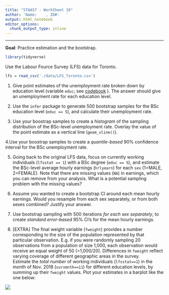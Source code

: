 ```yaml
---
title: "STAA57 - WorkSheet 10"
author: 'Name:    , ID#:   '
output: html_notebook
editor_options: 
  chunk_output_type: inline
---
```


***

**Goal**: Practice estimation and the bootstrap.

```r
library(tidyverse)
```

Use the Labour Fource Survey (LFS) data for Toronto.
```r
lfs = read_csv('./data/LFS_Toronto.csv') 
```

1. Give point estimates of the unemployment rate broken down by education level (variable `educ`; see  [codebook](http://sda.chass.utoronto.ca/sdaweb/dli2/lfsv6/2018/doc/lfsv.htm) ). The answer should give an unemployment rate for each  education level.

2. Use the `infer` package to generate 500 bootstrap samples for the BSc education level (`educ == 5`), and calculate their unemployment rate. 

3. Use your boostrap samples to create a *histogram* of the sampling distribution of the BSc-level unemployment rate. Overlay the value of the point estimate as a vertical line (`geom_vline()`).

4.Use your boostrap samples to create a *quantile-based* 90% confidence interval for the BSc unemployment rate.

5. Going back to the original LFS data, focus on currently working individuals (`lfsstat == 1`) with a BSc degree (`educ == 5`), and estimate the BSc-level average hourly earnings (`hrlyearn`) for each `sex` (1=MALE, 2=FEMALE). Note that there are missing values (`NA`) in earnings, which you can remove from your analysis. What is a potential sampling problem with the missing values?

6. Assume you wanted to create a bootstrap CI around each mean hourly earnings. Would you resample from each sex separately, or from both sexes combined? Justify your answer. 

7. Use bootstrap sampling with 500 iterations *for each sex separately*, to create *standard error-based* 95% CI's for the mean hourly earnings. 

8. [EXTRA] The final weight variable (`fweight`) provides a number corresponding to the size of the population represented by that particular observation. E.g. if you were randomly sampling 20 observations from a population of size 1,000, each observation would receive an equal weight of 50 (=1,000/20). Differences in `fweight` reflect varying coverage of different geographic areas in the survey.   
Estimate the *total number* of working individuals (`lfsstat==1`) in the month of Nov. 2018 (`survmnth==11`) for different education levels, by summing up their `fweight` values. Plot your estimates in a barplot like the one below:

![](./img/Nworking_educ.PNG)

